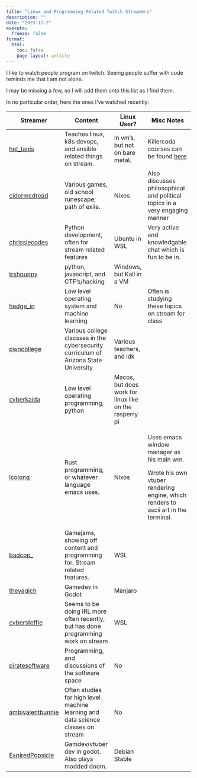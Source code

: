 ```yaml
---
title: "Linux and Programming Related Twitch Streamers"
description: ""
date: "2023-11-2"
execute:
  freeze: false
format:
  html:
    toc: false
    page-layout: article
---
```


I like to watch people program on twitch. Seeing people suffer with code reminds me that I am not alone.

I may be missing a few, so I will add them onto this list as I find them.

In no particular order, here the ones I've watched recently:

+------------------------------------------------------------+--------------------------------------------------------------------------------------+--------------------------------------------------------+------------------------------------------------------------------------------------+
| Streamer                                                   | Content                                                                              | Linux User?                                            | Misc Notes                                                                         |
+============================================================+======================================================================================+========================================================+====================================================================================+
| [het_tanis](https://www.twitch.tv/het_tanis)               | Teaches linux, k8s devops, and ansible related things on stream.                     | In vm's, but not on bare metal.                        | Killercoda courses can be found [here](https://killercoda.com/het-tanis)           |
+------------------------------------------------------------+--------------------------------------------------------------------------------------+--------------------------------------------------------+------------------------------------------------------------------------------------+
| [cidermcdread](https://www.twitch.tv/cidermcdread)         | Various games, old school runescape, path of exile.                                  | Nixos                                                  | Also discusses philosophical and political topics in a very engaging manner        |
+------------------------------------------------------------+--------------------------------------------------------------------------------------+--------------------------------------------------------+------------------------------------------------------------------------------------+
| [chrissiecodes](https://www.twitch.tv/chrissiecodes)       | Python development, often for stream related features                                | Ubuntu in WSL                                          | Very active and knowledgable chat which is fun to be in.                           |
+------------------------------------------------------------+--------------------------------------------------------------------------------------+--------------------------------------------------------+------------------------------------------------------------------------------------+
| [trshpuppy](https://www.twitch.tv/trshpuppy)               | python, javascript, and CTF's/hacking                                                | Windows, but Kali in a VM                              |                                                                                    |
+------------------------------------------------------------+--------------------------------------------------------------------------------------+--------------------------------------------------------+------------------------------------------------------------------------------------+
| [hedge_in](https://www.twitch.tv/hedge_in)                 | Low level operating system and machine learning                                      | No                                                     | Often is studying these topics on stream for class                                 |
+------------------------------------------------------------+--------------------------------------------------------------------------------------+--------------------------------------------------------+------------------------------------------------------------------------------------+
| [pwncollege](https://www.twitch.tv/pwncollege)             | Various college clacsses in the cybersecurity curriculum of Arizona State University | Various teachers, and idk                              |                                                                                    |
+------------------------------------------------------------+--------------------------------------------------------------------------------------+--------------------------------------------------------+------------------------------------------------------------------------------------+
| [cyberkaida](https://www.twitch.tv/cyberkaida)             | Low level operating programming, python                                              | Macos, but does work for linux like on the rasperry pi |                                                                                    |
+------------------------------------------------------------+--------------------------------------------------------------------------------------+--------------------------------------------------------+------------------------------------------------------------------------------------+
| [lcolonq](https://www.twitch.tv/lcolonq)                   | Rust programming, or whatever language emacs uses.                                   | Nixos                                                  | Uses emacs window manager as his main wm.                                          |
|                                                            |                                                                                      |                                                        |                                                                                    |
|                                                            |                                                                                      |                                                        | Wrote his own vtuber rendering engine, which renders to ascii art in the terminal. |
+------------------------------------------------------------+--------------------------------------------------------------------------------------+--------------------------------------------------------+------------------------------------------------------------------------------------+
| [badcop\_](https://www.twitch.tv/badcop_)                  | Gamejams, showing off content and programming for. Stream related features.          | WSL                                                    |                                                                                    |
+------------------------------------------------------------+--------------------------------------------------------------------------------------+--------------------------------------------------------+------------------------------------------------------------------------------------+
| [theyagich](https://www.twitch.tv/theyagich)               | Gamedev in Godot                                                                     | Manjaro                                                |                                                                                    |
+------------------------------------------------------------+--------------------------------------------------------------------------------------+--------------------------------------------------------+------------------------------------------------------------------------------------+
| [cybersteffie](https://www.twitch.tv/cybersteffie)         | Seems to be doing IRL more often recently, but has done programming work on stream   | WSL                                                    |                                                                                    |
+------------------------------------------------------------+--------------------------------------------------------------------------------------+--------------------------------------------------------+------------------------------------------------------------------------------------+
| [piratesoftware](https://www.twitch.tv/piratesoftware/)    | Programming, and discussions of the software space                                   | No                                                     |                                                                                    |
+------------------------------------------------------------+--------------------------------------------------------------------------------------+--------------------------------------------------------+------------------------------------------------------------------------------------+
| [ambivalentbunnie](https://www.twitch.tv/ambivalentbunnie) | Often studies for high level machine learning and data science classes on stream     | No                                                     |                                                                                    |
+------------------------------------------------------------+--------------------------------------------------------------------------------------+--------------------------------------------------------+------------------------------------------------------------------------------------+
| [ExpiredPopsicle](https://www.twitch.tv/expiredpopsicle)   | Gamdev/vtuber dev in godot. Also plays modded doom.                                  | Debian Stable                                          |                                                                                    |
+------------------------------------------------------------+--------------------------------------------------------------------------------------+--------------------------------------------------------+------------------------------------------------------------------------------------+